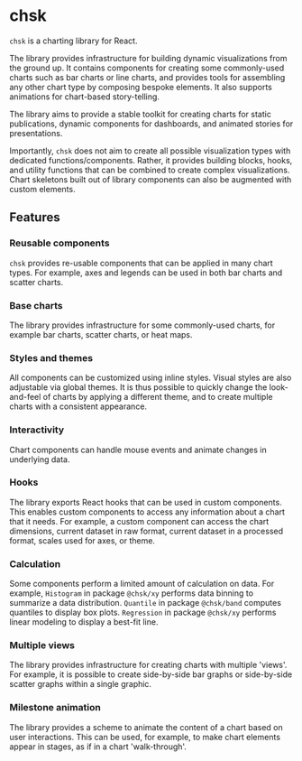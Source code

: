 
<Meta title="Introduction" />

# chsk

`chsk` is a charting library for React.

The library provides infrastructure for building dynamic visualizations from the ground up. It contains components for creating some commonly-used charts such as bar charts or line charts, and provides tools for assembling any other chart type by composing bespoke elements. It also supports animations for chart-based story-telling.

The library aims to provide a stable toolkit for creating charts for static publications, dynamic components for dashboards, and animated stories for presentations.

Importantly, `chsk` does not aim to create all possible visualization types with dedicated functions/components. Rather, it provides building blocks, hooks, and utility functions that can be combined to create complex visualizations. Chart skeletons built out of library components can also be augmented with custom elements.

## Features

### Reusable components

`chsk` provides re-usable components that can be applied in many chart types. For example, axes and legends can be used in both bar charts and scatter charts.

### Base charts

The library provides infrastructure for some commonly-used charts, for example bar charts, scatter charts, or heat maps.

### Styles and themes

All components can be customized using inline styles. Visual styles are also adjustable via global themes. It is thus possible to quickly change the look-and-feel of charts by applying a different theme, and to create multiple charts with a consistent appearance.

### Interactivity

Chart components can handle mouse events and animate changes in underlying data.

### Hooks

The library exports React hooks that can be used in custom components. This enables custom components to access any information about a chart that it needs. For example, a custom component can access the chart dimensions, current dataset in raw format, current dataset in a processed format, scales used for axes, or theme.

### Calculation

Some components perform a limited amount of calculation on data. For example, `Histogram` in package `@chsk/xy` performs data binning to summarize a data distribution. `Quantile` in package `@chsk/band` computes quantiles to display box plots. `Regression` in package `@chsk/xy` performs linear modeling to display a best-fit line.

### Multiple views

The library provides infrastructure for creating charts with multiple 'views'. For example, it is possible to create side-by-side bar graphs or side-by-side scatter graphs within a single graphic.

### Milestone animation

The library provides a scheme to animate the content of a chart based on user interactions. This can be used, for example, to make chart elements appear in stages, as if in a chart 'walk-through'.
